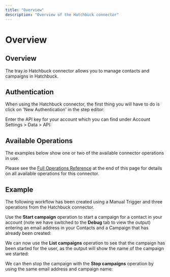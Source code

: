 ```yaml
---
title: "Overview"
description: "Overview of the Hatchbuck connector"
---
```


# Overview

## Overview

The tray.io Hatchbuck connector allows you to manage contacts and campaigns in Hatchbuck.

## Authentication

When using the Hatchbuck connector, the first thing you will have to do is click on 'New Authentication' in the step editor:

Enter the API key for your account which you can find under Account Settings > Data > API:

## Available Operations

The examples below show one or two of the available connector operations in use.

Please see the [Full Operations Reference](#operationsFull) at the end of this page for details on all available operations for this connector.

## Example

The following workflow has been created using a Manual Trigger and three operations from the Hatchbuck connector.

Use the **Start campaign** operation to start a campaign for a contact in your account (note we have switched to the **Debug** tab to view the output) entering an email address in your Contacts and a Campaign that has already been created:

We can now use the **List campaigns** operation to see that the campaign has been started for the user, as the output will show the name of the campaign we started:

We can then stop the campaign with the **Stop campaigns** operation by using the same email address and campaign name:
